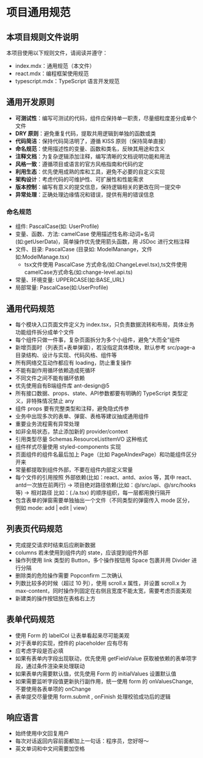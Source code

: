 # 项目通用规范

## 本项目规则文件说明
本项目使用以下规则文件，请阅读并遵守：
- index.mdx：通用规范（本文件）
- react.mdx：编程框架使用规范
- typescript.mdx：TypeScript 语言开发规范

## 通用开发原则
- **可测试性**：编写可测试的代码，组件应保持单一职责，尽量细粒度差分成单个文件
- **DRY 原则**：避免重复代码，提取共用逻辑到单独的函数或类
- **代码简洁**：保持代码简洁明了，遵循 KISS 原则（保持简单直接）
- **命名规范**：使用描述性的变量、函数和类名，反映其用途和含义
- **注释文档**：为复杂逻辑添加注释，编写清晰的文档说明功能和用法
- **风格一致**：遵循项目或语言的官方风格指南和代码约定
- **利用生态**：优先使用成熟的库和工具，避免不必要的自定义实现
- **架构设计**：考虑代码的可维护性、可扩展性和性能需求
- **版本控制**：编写有意义的提交信息，保持逻辑相关的更改在同一提交中
- **异常处理**：正确处理边缘情况和错误，提供有用的错误信息

### 命名规范
- 组件: PascalCase(如: UserProfile)
- 变量、函数、方法: camelCase 使用描述性名称:动词+名词(如:getUserData)，简单操作优先使用箭头函数，用 JSDoc 进行文档注释
- 文件、目录: PascalCase (目录如: ModelManange，文件如:ModelManage.tsx)
  - tsx文件使用 PascalCase 方式命名(如:ChangeLevel.tsx),ts文件使用camelCase方式命名(如:change-level.api.ts)
- 常量、环境变量: UPPERCASE(如:BASE_URL)
- 局部常量: PascalCase(如:UserProfile)

## 通用代码规范
- 每个模块入口页面文件定义为 index.tsx，只负责数据流转和布局，具体业务功能组件拆分成单个文件
- 每个组件只做一件事，复杂页面拆分为多个小组件，避免“大而全”组件
- 新增页面时（列表页+表单弹窗），若没指定具体模块，默认参考 src/page-a 目录结构、设计与实现、代码风格、组件等
- 所有网络交互动作都应有 loading，防止重复操作
- 不能有副作用循环依赖造成死循环
- 不同文件之间不能有循环依赖
- 优先使用自有B端组件库 ant-design@5
- 所有接口数据、props、state、API参数都要有明确的 TypeScript 类型定义，非特殊情况禁止 any
- 组件 props 要有完整类型和注释，避免隐式传参
- 业务中出现多次的表单、弹窗、表格等建议抽成通用组件
- 重要业务流程需有异常处理
- 如非全局状态，禁止添加新的 provider/context
- 引用类型尽量 Schemas.ResourceListItemVO 这种格式
- 组件样式尽量使用 styled-components 实现
- 页面组件的组件名最后加上 Page（比如 PageAIndexPage）和功能组件区分开来
- 常量都提取到组件外部，不要在组件内部定义常量
- 每个文件的引用按照 外部依赖(比如：react、antd、axios 等，其中 react、antd一次放在前两行) -> 项目绝对路径依赖(比如：@/src/api、@/src/hooks等) -> 相对路径 比如：(./a.tsx) 的顺序组织，每一层都用换行隔开
- 包含表单的弹窗需要单独抽出一个文件（不同类型的弹窗传入 mode 区分， 例如 mode: add | edit | view）

## 列表页代码规范
- 完成提交请求时结束后应刷新数据
- columns 若未使用到组件内的 state，应该提到组件外部
- 操作列使用 link 类型的 Button，多个操作按钮用 Space 包裹并用 Divider 进行分隔
- 删除类的危险操作需要 Popconfirm 二次确认
- 列数比较多的时候（超过 10 列），使用 scroll.x 属性，并设置 scroll.x 为 max-content，同时操作列固定在右侧且宽度不能太宽，需要考虑页面美观
- 新建类的操作按钮放在表格右上方

## 表单代码规范
- 使用 Form 的 labelCol 让表单看起来尽可能美观
- 对于表单的实现，控件的 placeholder 应有尽有
- 应考虑字段是否必填
- 如果有表单内字段出现联动，优先使用 getFieldValue 获取被依赖的表单项字段，通过条件渲染来处理联动
- 如果表单内需要默认值，优先使用 Form 的 initialValues 设置默认值
- 如果需要监听字段值更新执行副作用，统一使用 form 的 onValuesChange, 不要使用各表单项的 onChange
- 表单提交尽量使用 form.submit , onFinish 处理校验成功后的逻辑

## 响应语言
- 始终使用中文回复用户
- 每次对话返回内容前面都加上一句话：程序员，您好呀～
- 英文单词和中文间需要加空格



